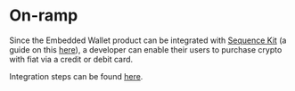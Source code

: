 # On-ramp

Since the Embedded Wallet product can be integrated with [Sequence Kit](/sdk/sequence-kit/overview) (a guide on this [here](/guides/custom-marketplace#7-optional-integrate-embedded-wallet-into-sequence-kit)), a developer can enable their users to purchase crypto with fiat via a credit or debit card.

Integration steps can be found [here](/sdk/sequence-kit/on-ramp).
